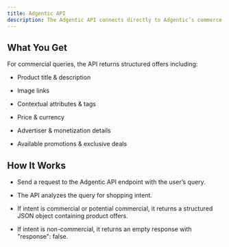 ```yaml
---
title: Adgentic API
description: The Adgentic API connects directly to Adgentic’s commerce search engine, giving developers programmatic access to detect shopping intent and retrieve enriched product offers.
---
```



<Copy />

## What You Get

For commercial queries, the API returns structured offers including:

- Product title & description

- Image links

- Contextual attributes & tags

- Price & currency

- Advertiser & monetization details

- Available promotions & exclusive deals



## How It Works

- Send a request to the Adgentic API endpoint with the user’s query.

- The API analyzes the query for shopping intent.

- If intent is commercial or potential commercial, it returns a structured JSON object containing product offers.

- If intent is non-commercial, it returns an empty response with "response": false.

<Feedback />
